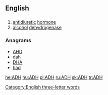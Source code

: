 ==English==

==={{initialism-old|en}}===
{{head|en}}

# [[antidiuretic]] [[hormone]]
# [[alcohol]] [[dehydrogenase]]

===Anagrams===
* [[AHD#English|AHD]]
* [[dah#English|dah]]
* [[DHA#English|DHA]]
* [[had#English|had]]

[[Category:English three-letter words]]

[[he:ADH]]
[[hu:ADH]]
[[pl:ADH]]
[[ru:ADH]]
[[sk:ADH]]
[[tr:ADH]]